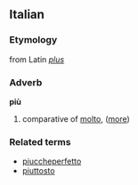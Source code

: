 ==Italian==
===Etymology===
from Latin ''[[plus]]''
===Adverb===
'''più'''

# comparative of [[molto]], ([[more]])

===Related terms===
*[[piuccheperfetto]]
*[[piuttosto]]